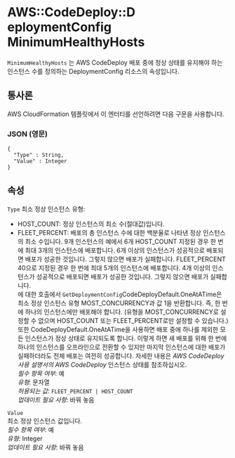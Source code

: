 # AWS::CodeDeploy::D eploymentConfig MinimumHealthyHosts

`MinimumHealthyHosts` 는 AWS CodeDeploy 배포 중에 정상 상태를 유지해야 하는 인스턴스 수를 정의하는 DeploymentConfig 리소스의 속성입니다.

## 통사론

AWS CloudFormation 템플릿에서 이 엔터티를 선언하려면 다음 구문을 사용합니다.

### JSON (영문)

```
{
  "Type" : String,
  "Value" : Integer
}
```

## 속성

`Type` 최소 정상 인스턴스 유형:

- HOST_COUNT: 정상 인스턴스의 최소 수(절대값)입니다.
- FLEET_PERCENT: 배포의 총 인스턴스 수에 대한 백분율로 나타낸 정상 인스턴스의 최소 수입니다.
  9개 인스턴스의 예에서 6개 HOST_COUNT 지정된 경우 한 번에 최대 3개의 인스턴스에 배포합니다. 6개 이상의 인스턴스가 성공적으로 배포되면 배포가 성공한 것입니다. 그렇지 않으면 배포가 실패합니다. FLEET_PERCENT 40으로 지정된 경우 한 번에 최대 5개의 인스턴스에 배포합니다. 4개 이상의 인스턴스가 성공적으로 배포되면 배포가 성공한 것입니다. 그렇지 않으면 배포가 실패합니다.  
  에 대한 호출에서 `GetDeploymentConfig`CodeDeployDefault.OneAtATime은 최소 정상 인스턴스 유형 MOST_CONCURRENCY과 값 1을 반환합니다. 즉, 한 번에 하나의 인스턴스에만 배포해야 합니다. (유형을 MOST_CONCURRENCY로 설정할 수 없으며 HOST_COUNT 또는 FLEET_PERCENT로만 설정할 수 있습니다.) 또한 CodeDeployDefault.OneAtATime을 사용하면 배포 중에 하나를 제외한 모든 인스턴스가 정상 상태로 유지되도록 합니다. 이렇게 하면 새 배포를 위해 한 번에 하나의 인스턴스를 오프라인으로 전환할 수 있지만 마지막 인스턴스에 대한 배포가 실패하더라도 전체 배포는 여전히 성공합니다.
  자세한 내용은 _AWS CodeDeploy 사용 설명서의 AWS CodeDeploy_ 인스턴스 상태를 참조하십시오.  
  _필수 항목 여부_: 예  
  _유형_: 문자열  
  _허용되는 값_: `FLEET_PERCENT | HOST_COUNT`  
  _업데이트 필요 사항_: 바꿔 놓음

`Value`  
최소 정상 인스턴스 값입니다.  
_필수 항목 여부_: 예  
_유형_: Integer  
_업데이트 필요 사항_: 바꿔 놓음
